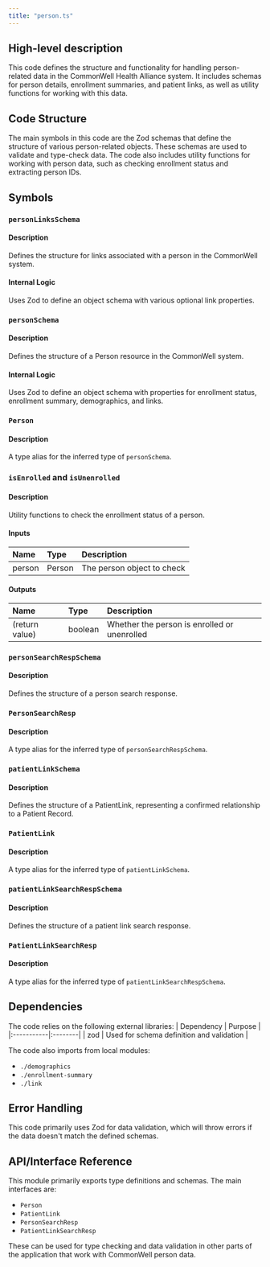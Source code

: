 ```yaml
---
title: "person.ts"
---
```


## High-level description
This code defines the structure and functionality for handling person-related data in the CommonWell Health Alliance system. It includes schemas for person details, enrollment summaries, and patient links, as well as utility functions for working with this data.

## Code Structure
The main symbols in this code are the Zod schemas that define the structure of various person-related objects. These schemas are used to validate and type-check data. The code also includes utility functions for working with person data, such as checking enrollment status and extracting person IDs.

## Symbols

### `personLinksSchema`
#### Description
Defines the structure for links associated with a person in the CommonWell system.

#### Internal Logic
Uses Zod to define an object schema with various optional link properties.

### `personSchema`
#### Description
Defines the structure of a Person resource in the CommonWell system.

#### Internal Logic
Uses Zod to define an object schema with properties for enrollment status, enrollment summary, demographics, and links.

### `Person`
#### Description
A type alias for the inferred type of `personSchema`.

### `isEnrolled` and `isUnenrolled`
#### Description
Utility functions to check the enrollment status of a person.

#### Inputs
| Name | Type | Description |
|:-----|:-----|:------------|
| person | Person | The person object to check |

#### Outputs
| Name | Type | Description |
|:-----|:-----|:------------|
| (return value) | boolean | Whether the person is enrolled or unenrolled |

### `personSearchRespSchema`
#### Description
Defines the structure of a person search response.

### `PersonSearchResp`
#### Description
A type alias for the inferred type of `personSearchRespSchema`.

### `patientLinkSchema`
#### Description
Defines the structure of a PatientLink, representing a confirmed relationship to a Patient Record.

### `PatientLink`
#### Description
A type alias for the inferred type of `patientLinkSchema`.

### `patientLinkSearchRespSchema`
#### Description
Defines the structure of a patient link search response.

### `PatientLinkSearchResp`
#### Description
A type alias for the inferred type of `patientLinkSearchRespSchema`.

## Dependencies
The code relies on the following external libraries:
| Dependency | Purpose |
|:-----------|:--------|
| zod | Used for schema definition and validation |

The code also imports from local modules:
- `./demographics`
- `./enrollment-summary`
- `./link`

## Error Handling
This code primarily uses Zod for data validation, which will throw errors if the data doesn't match the defined schemas.

## API/Interface Reference
This module primarily exports type definitions and schemas. The main interfaces are:
- `Person`
- `PatientLink`
- `PersonSearchResp`
- `PatientLinkSearchResp`

These can be used for type checking and data validation in other parts of the application that work with CommonWell person data.